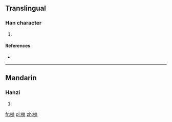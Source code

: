==Translingual==

===Han character===
{{Han char|rn=75|rad=木|as=11|sn=15|four=4591<sub>7</sub>|canj=木土土戈 (DGGI)}}

# {{defn|Han|sort=木11}}

====References====
* {{Han ref|kx=0548.050|dkj=15384|dj=0935.240|hdz=21272.090|uh=69F8|ud=27128|bh=E5CE|bd=58830}}

----

==Mandarin==

===Hanzi===
{{cmn-hanzi|pin=[[niè]] ([[nie4]]), [[zāo]] ([[zao1]])|wg=nieh<sup>4</sup>, tsao<sup>1</sup>}}

# {{defn|lang=cmn|sort=木11}}

[[fr:槸]]
[[pl:槸]]
[[zh:槸]]